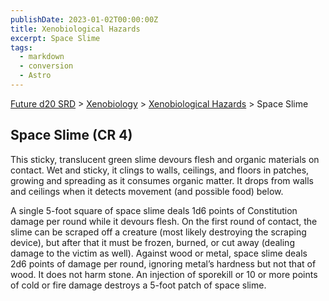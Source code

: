 ```yaml
---
publishDate: 2023-01-02T00:00:00Z
title: Xenobiological Hazards
excerpt: Space Slime
tags:
  - markdown
  - conversion
  - Astro
---
```






[Future d20 SRD](/#futureD20) > [Xenobiology](future-d20-srd-xenobiology-index) > [Xenobiological Hazards](future-d20-srd-xenobiology-xenobiological-hazards-index) > Space Slime




## Space Slime (CR 4)


This sticky, translucent green slime devours flesh and organic materials on contact. Wet and sticky, it clings to walls, ceilings, and floors in patches, growing and spreading as it consumes organic matter. It drops from walls and ceilings when it detects movement (and possible food) below.


A single 5-foot square of space slime deals 1d6 points of Constitution damage per round while it devours flesh. On the first round of contact, the slime can be scraped off a creature (most likely destroying the scraping device), but after that it must be frozen, burned, or cut away (dealing damage to the victim as well). Against wood or metal, space slime deals 2d6 points of damage per round, ignoring metal’s hardness but not that of wood. It does not harm stone. An injection of sporekill or 10 or more points of cold or fire damage destroys a 5-foot patch of space slime.



